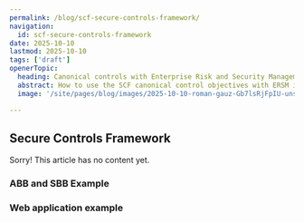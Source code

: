 ```yaml
---
permalink: /blog/scf-secure-controls-framework/
navigation:
  id: scf-secure-controls-framework
date: 2025-10-10
lastmod: 2025-10-10
tags: ['draft']
openerTopic:
  heading: Canonical controls with Enterprise Risk and Security Management
  abstract: How to use the SCF canonical control objectives with ERSM in Archimate
  image: '/site/pages/blog/images/2025-10-10-roman-gauz-Gb7lsRjFpIU-unsplash.jpg'

---
```



## Secure Controls Framework

Sorry! This article has no content yet.

### ABB and SBB Example

<Diagram src="/site/pages/blog/images-security-framework/ersm-example-abb-sbb.svg" width="60rem" />

### Web application example

<Diagram src="/site/pages/blog/images-security-framework/ersm-example-web-app.svg" width="60rem" />
